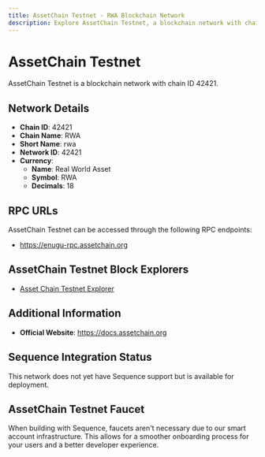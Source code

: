 ```yaml
--- 
title: AssetChain Testnet - RWA Blockchain Network
description: Explore AssetChain Testnet, a blockchain network with chain ID 42421. Learn about its native currency, Real World Asset, and how to interact with the network.
---
```


# AssetChain Testnet

AssetChain Testnet is a blockchain network with chain ID 42421.

## Network Details

- **Chain ID**: 42421
- **Chain Name**: RWA
- **Short Name**: rwa
- **Network ID**: 42421
- **Currency**: 
  - **Name**: Real World Asset
  - **Symbol**: RWA
  - **Decimals**: 18

## RPC URLs

AssetChain Testnet can be accessed through the following RPC endpoints:

- https://enugu-rpc.assetchain.org

## AssetChain Testnet Block Explorers

- [Asset Chain Testnet Explorer](https://scan-testnet.assetchain.org)

## Additional Information

- **Official Website**: https://docs.assetchain.org

## Sequence Integration Status

This network does not yet have Sequence support but is available for deployment.

## AssetChain Testnet Faucet

When building with Sequence, faucets aren't necessary due to our smart account infrastructure. This allows for a smoother onboarding process for your users and a better developer experience.
